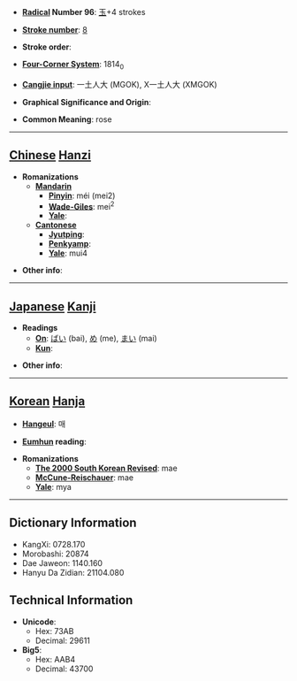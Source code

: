 * '''[[Wiktionary:Chinese radical index| Radical]] Number 96''': [[Wiktionary:Chinese radical index 玉|玉]]+4 strokes

* '''[[Wiktionary:Chinese total strokes index|Stroke number]]''': [[Wiktionary:Chinese total strokes index 8|8]]

* '''Stroke order''': 

* '''[[Wiktionary:Chinese four corner index|Four-Corner System]]''': 1814<sub>0</sub>

* '''[[Wiktionary:Chinese Cangjie index|Cangjie input]]''': 一土人大 (MGOK), X一土人大 (XMGOK)

* '''Graphical Significance and Origin''': 

* '''Common Meaning''': rose

----

== [[Chinese]] [[Hanzi]] ==

* '''Romanizations'''
** '''[[Mandarin]]'''
*** '''[[Pinyin]]''': méi (mei2)
*** '''[[Wade-Giles]]''': mei<sup>2</sup>
*** '''[[Yale]]''': 
** '''[[Cantonese]]'''
*** '''[[Jyutping]]''':
*** '''[[Penkyamp]]''': 
*** '''[[Yale]]''': mui4

* '''Other info''': 

----

== [[Japanese]] [[Kanji]] ==

* '''Readings'''
** '''[[On]]''': [[ばい]] (bai), [[め]] (me), [[まい]] (mai)
** '''[[Kun]]''': 

* '''Other info''':  

----

== [[Korean]] [[Hanja]] ==

* '''[[Hangeul]]''': 매

* '''[[Eumhun]] reading''': 

* '''Romanizations'''
** '''[[The 2000 South Korean Revised Romanization|The 2000 South Korean Revised]]''': mae
** '''[[McCune-Reischauer]]''': mae
** '''[[Yale]]''': mya

----

== Dictionary Information ==

* KangXi: 0728.170
* Morobashi: 20874
* Dae Jaweon: 1140.160
* Hanyu Da Zidian: 21104.080

== Technical Information ==

* '''Unicode''':
** Hex: 73AB
** Decimal: 29611
* '''Big5''':
** Hex: AAB4
** Decimal: 43700